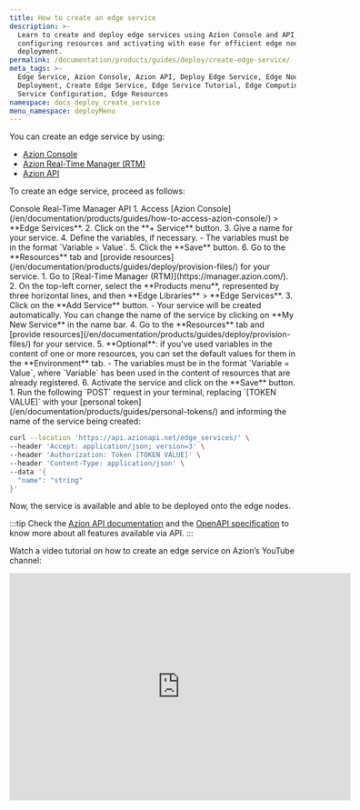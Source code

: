 ```yaml
---
title: How to create an edge service
description: >-
  Learn to create and deploy edge services using Azion Console and API,
  configuring resources and activating with ease for efficient edge node
  deployment.
permalink: /documentation/products/guides/deploy/create-edge-service/
meta_tags: >-
  Edge Service, Azion Console, Azion API, Deploy Edge Service, Edge Node
  Deployment, Create Edge Service, Edge Service Tutorial, Edge Computing,
  Service Configuration, Edge Resources
namespace: docs_deploy_create_service
menu_namespace: deployMenu
---
```




You can create an edge service by using:

- [Azion Console](/en/documentation/products/guides/how-to-access-azion-console/)
- [Azion Real-Time Manager (RTM)](https://manager.azion.com/)
- [Azion API](https://api.azion.com/)

To create an edge service, proceed as follows:

<Tabs client:visible>
    <Fragment slot="tab.console">Console</Fragment>
    <Fragment slot="tab.rtm">Real-Time Manager</Fragment>
    <Fragment slot="tab.api">API</Fragment>

<Fragment slot="panel.console">
1. Access [Azion Console](/en/documentation/products/guides/how-to-access-azion-console/) > **Edge Services**.
2. Click on the **+ Service** button.
3. Give a name for your service.
4. Define the variables, if necessary.
    - The variables must be in the format `Variable = Value`.
5. Click the **Save** button.
6. Go to the **Resources** tab and [provide resources](/en/documentation/products/guides/deploy/provision-files/) for your service.
</Fragment>

<Fragment slot="panel.rtm">
1. Go to [Real-Time Manager (RTM)](https://manager.azion.com/).
2. On the top-left corner, select the **Products menu**, represented by three horizontal lines, and then **Edge Libraries** > **Edge Services**.
3. Click on the **Add Service** button.
    - Your service will be created automatically. You can change the name of the service by clicking on **My New Service** in the name bar.
4. Go to the **Resources** tab and [provide resources](/en/documentation/products/guides/deploy/provision-files/) for your service.
5. **Optional**: if you've used variables in the content of one or more resources, you can set the default values for them in the **Environment** tab.
    - The variables must be in the format `Variable = Value`, where `Variable` has been used in the content of resources that are already registered.
6. Activate the service and click on the **Save** button.
</Fragment>

<Fragment slot="panel.api">
1. Run the following `POST` request in your terminal, replacing `[TOKEN VALUE]` with your [personal token](/en/documentation/products/guides/personal-tokens/) and informing the name of the service being created:

```bash
curl --location 'https://api.azionapi.net/edge_services/' \
--header 'Accept: application/json; version=3' \
--header 'Authorization: Token [TOKEN VALUE]' \
--header 'Content-Type: application/json' \
--data '{
  "name": "string"
}'
``` 

Now, the service is available and able to be deployed onto the edge nodes.

:::tip
Check the [Azion API documentation](https://api.azion.com/) and the [OpenAPI specification](https://github.com/aziontech/azionapi-openapi/) to know more about all features available via API.
:::
</Fragment>

</Tabs>

Watch a video tutorial on how to create an edge service on Azion’s YouTube channel:

<iframe
   src="https://www.youtube.com/embed/zcQJi5QfMUY"
   title="Edge Service Creation Tutorial: Azion Platform Guide"
   loading="lazy"
   width="600"
   height="400"
   frameborder="0"
   allow="accelerometer; autoplay; clipboard-write; encrypted-media; gyroscope; picture-in-picture; web-share"
   allowfullscreen></iframe>

